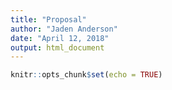 ```yaml
---
title: "Proposal"
author: "Jaden Anderson"
date: "April 12, 2018"
output: html_document
---
```


```r
knitr::opts_chunk$set(echo = TRUE)
```

